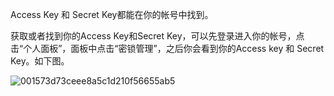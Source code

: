 Access Key 和 Secret Key都能在你的帐号中找到。

获取或者找到你的Access Key和Secret Key，可以先登录进入你的帐号，点击“个人面板”，面板中点击“密锁管理”，之后你会看到你的Access key 和 Secret Key。如下图。

![001573d73ceee8a5c1d210f56655ab5](https://oi2ix6x26.qnssl.com/attachments/download/678462/001573d73ceee8a5c1d210f56655ab5/)

